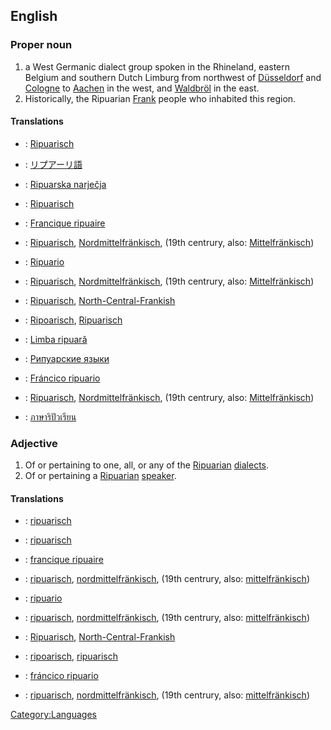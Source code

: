 {{wikipedia|Ripuarian (language)}}
==English==
{{wikipedia|Ripuarian Franks}}

===Proper noun===
{{en-proper noun|Ripuarians}}

# a West Germanic dialect group spoken in the Rhineland, eastern Belgium and southern Dutch Limburg from northwest of [[Düsseldorf]] and [[Cologne]] to [[Aachen]] in the west, and [[Waldbröl]] in the east.
# Historically, the Ripuarian [[Frank]] people who inhabited this region.

====Translations====
{{trans-top|West Germanic dialect}}
{{trans-mid}}
{{trans-bottom}}

{{trans-top|Frankish people}}
{{trans-mid}}
{{trans-bottom}}

{{checktrans-top}}
* {{ttbc|Bavarian}}: [[Ripuarisch]]
* {{ttbc|Japanese}}: [[リプアーリ語]]
* {{ttbc|Croatian}}: [[Ripuarska narječja]]
* {{ttbc|Dutch}}: [[Ripuarisch]]
* {{ttbc|French}}: [[Francique ripuaire]]
* {{ttbc|German}}: [[Ripuarisch]], [[Nordmittelfränkisch]], (19th centrury, also: [[Mittelfränkisch]])
* {{ttbc|Italian}}: [[Ripuario]]
* {{ttbc|Low Saxon}}: [[Ripuarisch]], [[Nordmittelfränkisch]], (19th centrury, also: [[Mittelfränkisch]])
{{checktrans-mid}}
* {{ttbc|Pennsilvanian Dutch}}: [[Ripuarisch]], [[North-Central-Frankish]]
* {{ttbc|Ripuarian}}: [[Ripoarisch]], [[Ripuarisch]]
* {{ttbc|Romanian}}: [[Limba ripuară]]
* {{ttbc|Russian}}: [[Рипуарские языки]]
* {{ttbc|Spanish}}: [[Fráncico ripuario]]
* {{ttbc|Swiss German}}: [[Ripuarisch]], [[Nordmittelfränkisch]], (19th centrury, also: [[Mittelfränkisch]])
* {{ttbc|Thai}}: [[ภาษาริปัวเรียน]]
{{checktrans-bottom}}

===Adjective===
{{en-adj}}

# Of or pertaining to one, all, or any of the [[Ripuarian]] [[dialect]]s.
# Of or pertaining a [[Ripuarian]] [[speaker]].

====Translations====
{{trans-top|pertaining to language}}
{{trans-mid}}
{{trans-bottom}}

{{trans-top}}
{{trans-middle}}
{{trans-bottom}}

{{checktrans-top}}
* {{ttbc|Bavarian}}: [[ripuarisch]]
* {{ttbc|Dutch}}: [[ripuarisch]]
* {{ttbc|French}}: [[francique ripuaire]]
* {{ttbc|German}}: [[ripuarisch]], [[nordmittelfränkisch]], (19th centrury, also: [[mittelfränkisch]])
* {{ttbc|Italian}}: [[ripuario]]
{{checktrans-mid}}
* {{ttbc|Low Saxon}}: [[ripuarisch]], [[nordmittelfränkisch]], (19th centrury, also: [[mittelfränkisch]])
* {{ttbc|Pennsilvanian Dutch}}: [[Ripuarisch]], [[North-Central-Frankish]]
* {{ttbc|Ripuarian}}: [[ripoarisch]], [[ripuarisch]]
* {{ttbc|Spanish}}: [[fráncico ripuario]]
* {{ttbc|Swiss German}}: [[ripuarisch]], [[nordmittelfränkisch]], (19th centrury, also: [[mittelfränkisch]])
{{checktrans-bottom}}

[[Category:Languages]]